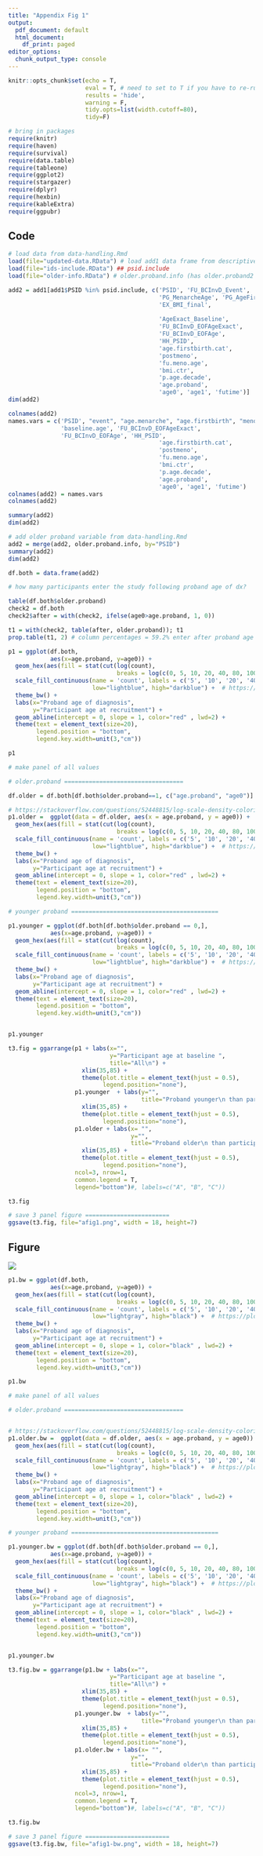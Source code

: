 ```yaml
---
title: "Appendix Fig 1"
output:
  pdf_document: default
  html_document:
    df_print: paged
editor_options: 
  chunk_output_type: console
---
```


```r
knitr::opts_chunk$set(echo = T, 
                      eval = T, # need to set to T if you have to re-run (in case of data change)
                      results = 'hide',
                      warning = F,
                      tidy.opts=list(width.cutoff=80),
                      tidy=F)

```

```r
# bring in packages
require(knitr)
require(haven)
require(survival)
require(data.table)
require(tableone)
require(ggplot2)
require(stargazer)
require(dplyr)
require(hexbin)
require(kableExtra)
require(ggpubr)
```

## Code

```r

# load data from data-handling.Rmd
load(file="updated-data.RData") # load add1 data frame from descriptive.Rmd
load(file="ids-include.RData") ## psid.include
load(file="older-info.RData") # older.proband.info (has older.proband2 variable)

add2 = add1[add1$PSID %in% psid.include, c('PSID', 'FU_BCInvD_Event',
                                           'PG_MenarcheAge', 'PG_AgeFirstLiveBirth', 'HR_Menopause', 
                                           'EX_BMI_final',
                                           
                                           'AgeExact_Baseline',
                                           'FU_BCInvD_EOFAgeExact',
                                           'FU_BCInvD_EOFAge',
                                           'HH_PSID',
                                           'age.firstbirth.cat',
                                           'postmeno',
                                           'fu.meno.age',
                                           'bmi.ctr',
                                           'p.age.decade',
                                           'age.proband',
                                           'age0', 'age1', 'futime')]
dim(add2) 

colnames(add2)
names.vars = c('PSID', "event", "age.menarche", "age.firstbirth", "menop.status", "bmi", 
               'baseline.age', 'FU_BCInvD_EOFAgeExact',
               'FU_BCInvD_EOFAge', 'HH_PSID',
                                           'age.firstbirth.cat',
                                           'postmeno',
                                           'fu.meno.age',
                                           'bmi.ctr',
                                           'p.age.decade',
                                           'age.proband',
                                           'age0', 'age1', 'futime')
colnames(add2) = names.vars
colnames(add2)

summary(add2)
dim(add2) 

# add older proband variable from data-handling.Rmd
add2 = merge(add2, older.proband.info, by="PSID")
summary(add2)
dim(add2) 

df.both = data.frame(add2)

```


```r

# how many participants enter the study following proband age of dx?

table(df.both$older.proband)
check2 = df.both
check2$after = with(check2, ifelse(age0>age.proband, 1, 0))

t1 = with(check2, table(after, older.proband)); t1
prop.table(t1, 2) # column percentages = 59.2% enter after proband age of dx for older proband group

```


```r

p1 = ggplot(df.both,
            aes(x=age.proband, y=age0)) +
  geom_hex(aes(fill = stat(cut(log(count),
                               breaks = log(c(0, 5, 10, 20, 40, 80, 100, Inf)), labels = F, right = T, include.lowest = T)))) +
  scale_fill_continuous(name = 'count', labels = c('5', '10', '20', '40', '80', '100', '120+'), 
                        low="lightblue", high="darkblue") +  # https://plot.ly/ggplot2/geom_hex/
  theme_bw() +
  labs(x="Proband age of diagnosis",
       y="Participant age at recruitment") +
  geom_abline(intercept = 0, slope = 1, color="red" , lwd=2) +
  theme(text = element_text(size=20),
        legend.position = "bottom",
        legend.key.width=unit(3,"cm"))

p1

```

```r
# make panel of all values

# older.proband ==================================

df.older = df.both[df.both$older.proband==1, c("age.proband", "age0")]

# https://stackoverflow.com/questions/52448815/log-scale-density-coloring-for-geom-hex
p1.older =  ggplot(data = df.older, aes(x = age.proband, y = age0)) +
  geom_hex(aes(fill = stat(cut(log(count),
                               breaks = log(c(0, 5, 10, 20, 40, 80, 100, Inf)), labels = F, right = T, include.lowest = T)))) +
  scale_fill_continuous(name = 'count', labels = c('5', '10', '20', '40', '80', '100', '120+'), 
                        low="lightblue", high="darkblue") +  # https://plot.ly/ggplot2/geom_hex/
  theme_bw() +
  labs(x="Proband age of diagnosis",
       y="Participant age at recruitment") +
  geom_abline(intercept = 0, slope = 1, color="red" , lwd=2) +
  theme(text = element_text(size=20),
        legend.position = "bottom",
        legend.key.width=unit(3,"cm"))

# younger proband ==========================================

p1.younger = ggplot(df.both[df.both$older.proband == 0,],
            aes(x=age.proband, y=age0)) +
  geom_hex(aes(fill = stat(cut(log(count),
                               breaks = log(c(0, 5, 10, 20, 40, 80, 100, Inf)), labels = F, right = T, include.lowest = T)))) +
  scale_fill_continuous(name = 'count', labels = c('5', '10', '20', '40', '80', '100', '120+'), 
                        low="lightblue", high="darkblue") +  # https://plot.ly/ggplot2/geom_hex/
  theme_bw() +
  labs(x="Proband age of diagnosis",
       y="Participant age at recruitment") +
  geom_abline(intercept = 0, slope = 1, color="red" , lwd=2) +
  theme(text = element_text(size=20),
        legend.position = "bottom",
        legend.key.width=unit(3,"cm"))


p1.younger
```


```r
t3.fig = ggarrange(p1 + labs(x="",
                             y="Participant age at baseline ",
                             title="All\n") + 
                     xlim(35,85) +
                     theme(plot.title = element_text(hjust = 0.5),
                           legend.position="none"),
                   p1.younger  + labs(y="",
                                      title="Proband younger\n than participant") +
                     xlim(35,85) +
                     theme(plot.title = element_text(hjust = 0.5),
                           legend.position="none"),
                   p1.older + labs(x= "",
                                   y="",
                                   title="Proband older\n than participant") + 
                     xlim(35,85) +
                     theme(plot.title = element_text(hjust = 0.5),
                           legend.position="none"),
                   ncol=3, nrow=1,
                   common.legend = T,
                   legend="bottom")#, labels=c("A", "B", "C"))

t3.fig
```

```r
# save 3 panel figure ========================
ggsave(t3.fig, file="afig1.png", width = 18, height=7)

```

## Figure

![](afig1.png)


<!-- NOTE: changed to black and white figures to avoid fee. 6/29/2020 -->
<!-- ============================================================ -->

```r

p1.bw = ggplot(df.both,
            aes(x=age.proband, y=age0)) +
  geom_hex(aes(fill = stat(cut(log(count),
                               breaks = log(c(0, 5, 10, 20, 40, 80, 100, Inf)), labels = F, right = T, include.lowest = T)))) +
  scale_fill_continuous(name = 'count', labels = c('5', '10', '20', '40', '80', '100', '120+'), 
                        low="lightgray", high="black") +  # https://plot.ly/ggplot2/geom_hex/
  theme_bw() +
  labs(x="Proband age of diagnosis",
       y="Participant age at recruitment") +
  geom_abline(intercept = 0, slope = 1, color="black" , lwd=2) +
  theme(text = element_text(size=20),
        legend.position = "bottom",
        legend.key.width=unit(3,"cm"))

p1.bw

```

```r
# make panel of all values

# older.proband ==================================


# https://stackoverflow.com/questions/52448815/log-scale-density-coloring-for-geom-hex
p1.older.bw =  ggplot(data = df.older, aes(x = age.proband, y = age0)) +
  geom_hex(aes(fill = stat(cut(log(count),
                               breaks = log(c(0, 5, 10, 20, 40, 80, 100, Inf)), labels = F, right = T, include.lowest = T)))) +
  scale_fill_continuous(name = 'count', labels = c('5', '10', '20', '40', '80', '100', '120+'), 
                        low="lightgray", high="black") +  # https://plot.ly/ggplot2/geom_hex/
  theme_bw() +
  labs(x="Proband age of diagnosis",
       y="Participant age at recruitment") +
  geom_abline(intercept = 0, slope = 1, color="black" , lwd=2) +
  theme(text = element_text(size=20),
        legend.position = "bottom",
        legend.key.width=unit(3,"cm"))

# younger proband ==========================================

p1.younger.bw = ggplot(df.both[df.both$older.proband == 0,],
            aes(x=age.proband, y=age0)) +
  geom_hex(aes(fill = stat(cut(log(count),
                               breaks = log(c(0, 5, 10, 20, 40, 80, 100, Inf)), labels = F, right = T, include.lowest = T)))) +
  scale_fill_continuous(name = 'count', labels = c('5', '10', '20', '40', '80', '100', '120+'), 
                        low="lightgray", high="black") +  # https://plot.ly/ggplot2/geom_hex/
  theme_bw() +
  labs(x="Proband age of diagnosis",
       y="Participant age at recruitment") +
  geom_abline(intercept = 0, slope = 1, color="black" , lwd=2) +
  theme(text = element_text(size=20),
        legend.position = "bottom",
        legend.key.width=unit(3,"cm"))


p1.younger.bw
```


```r
t3.fig.bw = ggarrange(p1.bw + labs(x="",
                             y="Participant age at baseline ",
                             title="All\n") + 
                     xlim(35,85) +
                     theme(plot.title = element_text(hjust = 0.5),
                           legend.position="none"),
                   p1.younger.bw  + labs(y="",
                                      title="Proband younger\n than participant") +
                     xlim(35,85) +
                     theme(plot.title = element_text(hjust = 0.5),
                           legend.position="none"),
                   p1.older.bw + labs(x= "",
                                   y="",
                                   title="Proband older\n than participant") + 
                     xlim(35,85) +
                     theme(plot.title = element_text(hjust = 0.5),
                           legend.position="none"),
                   ncol=3, nrow=1,
                   common.legend = T,
                   legend="bottom")#, labels=c("A", "B", "C"))

t3.fig.bw
```

```r
# save 3 panel figure ========================
ggsave(t3.fig.bw, file="afig1-bw.png", width = 18, height=7)

```

